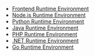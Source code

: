 - [Frontend Runtime Environment](/sdk/engine/deploy/webapp)
- [Node.js Runtime Environment](/sdk/engine/deploy/nodejs)
- [Python Runtime Environment](/sdk/engine/deploy/python)
- [Java Runtime Environment](/sdk/engine/deploy/java)
- [PHP Runtime Environment](/sdk/engine/deploy/php)
- [.NET Runtime Environment](/sdk/engine/deploy/dotnet)
- [Go Runtime Environment](/sdk/engine/deploy/go)
